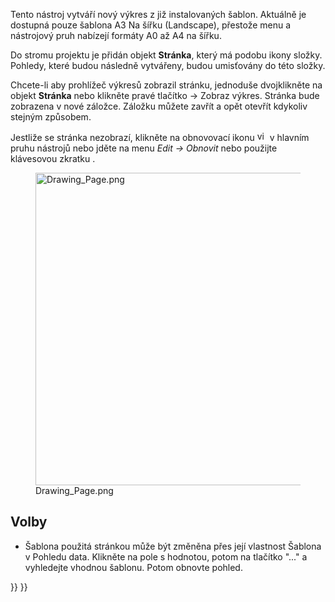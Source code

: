 <languages/>
{{docnav|[[Drawing_Open_SVG|Open scalable vector graphic]]|[[Drawing_View|Insert a view]]|[[Drawing_Workbench|Drawing Workbench]]|IconL=Drawing_Open_SVG.png|IconC=Workbench_Drawing.svg|IconR=Drawing_View.png}}

{{GuiCommand/cs|Name=Drawing Landscape A3|Name/cs=Drawing Landscape A3|Workbenches=[[Drawing Workbench/cs|Výkres]], Sestavení|MenuLocation=Drawing → Insert new drawing → A3 Landscape|Shortcut=none}}

Tento nástroj vytváří nový výkres z již instalovaných šablon. Aktuálně je dostupná pouze šablona A3 Na šířku (Landscape), přestože menu a nástrojový pruh nabízejí formáty A0 až A4 na šířku.

Do stromu projektu je přidán objekt '''Stránka''', který má podobu ikony složky. Pohledy, které budou následně vytvářeny, budou umisťovány do této složky.

Chcete-li aby prohlížeč výkresů zobrazil stránku, jednoduše dvojklikněte na objekt '''Stránka'''  nebo klikněte pravé tlačítko → Zobraz výkres. Stránka bude zobrazena v nové záložce. Záložku můžete zavřít a opět otevřít kdykoliv stejným způsobem.

Jestliže se stránka nezobrazí, klikněte na obnovovací ikonu [[File:view-refresh.png|16px]] v hlavním pruhu nástrojů nebo jděte na menu ''Edit → Obnovit'' nebo použijte klávesovou zkratku {{KEY|CTRL+R}}.


[[File:Drawing_Page.png|500px]]

<span id="Options"></span>
==Volby==

<div class="mw-translate-fuzzy">
* Šablona použitá stránkou může být změněna přes její vlastnost Šablona v Pohledu data. Klikněte na pole s hodnotou, potom na tlačítko "..." a vyhledejte  vhodnou šablonu. Potom obnovte pohled.
</div>

{{docnav|[[Drawing_Open_SVG|Open scalable vector graphic]]|[[Drawing_View|Insert a view]]|[[Drawing_Workbench|Drawing Workbench]]|IconL=Drawing_Open_SVG.png|IconC=Workbench_Drawing.svg|IconR=Drawing_View.png}}

{{Drawing Tools navi{{#translation:}}}}
{{Userdocnavi{{#translation:}}}}